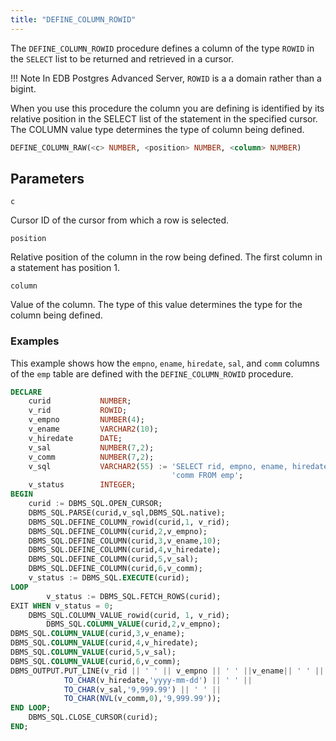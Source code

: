 ```yaml
---
title: "DEFINE_COLUMN_ROWID"
---
```


The `DEFINE_COLUMN_ROWID` procedure defines a column of the type `ROWID` in the `SELECT` list to be returned and retrieved in a cursor.

!!! Note 
In EDB Postgres Advanced Server, `ROWID` is a a domain rather than a bigint.  

When you use this procedure the column you are defining is identified by its relative position in the SELECT list of the statement in the specified cursor. The COLUMN value type determines the type of column being defined.

```sql
DEFINE_COLUMN_RAW(<c> NUMBER, <position> NUMBER, <column> NUMBER)
```

## Parameters

`c`

 Cursor ID of the cursor from which a row is selected.

`position`

 Relative position of the column in the row being defined. The first column in a statement has position 1.

`column`

 Value of the column. The type of this value determines the type for the column being defined.

### Examples

This example shows how the `empno`, `ename`, `hiredate`, `sal`, and `comm` columns of the `emp` table are defined with the `DEFINE_COLUMN_ROWID` procedure.

```sql
DECLARE
    curid           NUMBER;
    v_rid           ROWID;
    v_empno         NUMBER(4);
    v_ename         VARCHAR2(10);
    v_hiredate      DATE;
    v_sal           NUMBER(7,2);
    v_comm          NUMBER(7,2);
    v_sql           VARCHAR2(55) := 'SELECT rid, empno, ename, hiredate, sal, ' ||
                                    'comm FROM emp';
    v_status        INTEGER;
BEGIN
    curid := DBMS_SQL.OPEN_CURSOR;
    DBMS_SQL.PARSE(curid,v_sql,DBMS_SQL.native);
    DBMS_SQL.DEFINE_COLUMN_rowid(curid,1, v_rid);
    DBMS_SQL.DEFINE_COLUMN(curid,2,v_empno);
    DBMS_SQL.DEFINE_COLUMN(curid,3,v_ename,10);
    DBMS_SQL.DEFINE_COLUMN(curid,4,v_hiredate);
    DBMS_SQL.DEFINE_COLUMN(curid,5,v_sal);
    DBMS_SQL.DEFINE_COLUMN(curid,6,v_comm);
    v_status := DBMS_SQL.EXECUTE(curid);
LOOP        
        v_status := DBMS_SQL.FETCH_ROWS(curid);
EXIT WHEN v_status = 0;
    DBMS_SQL.COLUMN_VALUE_rowid(curid, 1, v_rid);
        DBMS_SQL.COLUMN_VALUE(curid,2,v_empno);
DBMS_SQL.COLUMN_VALUE(curid,3,v_ename);
DBMS_SQL.COLUMN_VALUE(curid,4,v_hiredate);
DBMS_SQL.COLUMN_VALUE(curid,5,v_sal);
DBMS_SQL.COLUMN_VALUE(curid,6,v_comm);
DBMS_OUTPUT.PUT_LINE(v_rid || ' ' || v_empno || ' ' ||v_ename|| ' ' ||
            TO_CHAR(v_hiredate,'yyyy-mm-dd') || ' ' ||
            TO_CHAR(v_sal,'9,999.99') || ' ' ||
            TO_CHAR(NVL(v_comm,0),'9,999.99'));
END LOOP;
    DBMS_SQL.CLOSE_CURSOR(curid);
END;
```